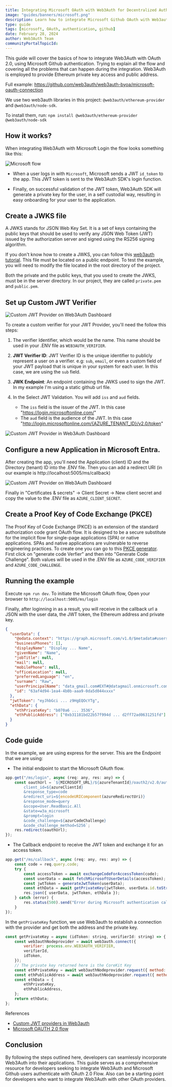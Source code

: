 ```yaml
---
title: Integrating Microsoft OAuth with Web3Auth for Decentralized Authentication
image: "guides/banners/microsoft.png"
description: Learn how to integrate Microsoft Github OAuth with Web3auth
type: guide
tags: [microsoft, OAuth, authentication, github]
date: February 28, 2024
author: Web3Auth Team
communityPortalTopicId:
---
```



<SEO
  title="Integrating Microsoft OAuth with Web3Auth for Decentralized Authentication"
  description="Learn how to integrate Microsoft Github OAuth with Web3auth."
  image="https://web3auth.io/docs/guides/banners/microsoft.png"
  slug="/guides/microsoft-github-oauth"
/>

This guide will cover the basics of how to integrate Web3Auth with OAuth 2.0, using Microsoft Github
authentication. Trying to explain all the flow and covering all the problems that can happen during
the integration. Web3Auth is employed to provide Ethereum private key access and public address.

Full example: https://github.com/web3auth/web3auth-byoa/microsoft-oauth-connection

We use two web3auth libraries in this project: `@web3auth/ethereum-provider` and
`@web3auth/node-sdk`.

To install them, run: `npm install @web3auth/ethereum-provider @web3auth/node-sdk`

## How it works?

When integrating Web3Auth with Microsoft Login the flow looks something like this:

![Microsoft flow](/images/oauth/microsoft-oauth-flow.jpg)

- When a user logs in with `Microsoft`, Microsoft sends a JWT `id_token` to the app. This JWT token
  is sent to the Web3Auth SDK's login function.

- Finally, on successful validation of the JWT token, Web3Auth SDK will generate a private key for
  the user, in a self custodial way, resulting in easy onboarding for your user to the application.

## Create a JWKS file

A JWKS stands for JSON Web Key Set. It is a set of keys containing the public keys that should be
used to verify any JSON Web Token (JWT) issued by the authorization server and signed using the
RS256 signing algorithm.

If you don't know how to create a JWKS, you can follow this
[web3auth tutorial](https://web3auth.io/docs/auth-provider-setup/byo-jwt-provider#how-to-create-jwks).
This file must be located on a public endpoint. To test the example, you will need to modify the
file located in the root directory of the project.

Both the private and the public keys, that you used to create the JWKS, must be in the server
directory. In our project, they are called `private.pem` and `public.pem`.

## Set up Custom JWT Verifier

![Custom JWT Provider on Web3Auth Dashboard](/images/dashboard/create-verifier-custom-jwt.png)

To create a custom verifier for your JWT Provider, you'll need the follow this steps:

1. The verifier Identifier, which would be the name. This name should be used in your .ENV file as
   `WEB3AUTH_VERIFIER`.

2. **JWT Verifier ID**: JWT Verifier ID is the unique identifier to publicly represent a user on a
   verifier. e.g: `sub`, `email`, or even a custom field of your JWT payload that is unique in your
   system for each user. In this case, we are using the `sub` field.

3. **JWK Endpoint**: An endpoint containing the JWKS used to sign the JWT. In my example I'm using a
   static github url file.

4. In the Select JWT Validation. You will add `iss` and `aud` fields.
   - The `iss` field is the issuer of the JWT. In this case "https://login.microsoftonline.com/"
   - The `aud` field is the audience of the JWT. In this case
     "http://login.microsoftonline.com/{AZURE_TENANT_ID}/v2.0/token"

![Custom JWT Provider in Web3Auth Dashboard](/images/dashboard/custom-JWT-provider-validate.png)

## Configure a new Application in Microsoft Entra.

After creating the app, you'll need the Application (client) ID and the Directory (tenant) ID into
the .ENV file. Then you can add a redirect URI (in our example is http://localhost:5005/ms/callback)

![Custom JWT Provider on Web3Auth Dashboard](/images/oauth/microsoft-redirect.png)

Finally in "Certificates & secrets" -> Client Secret -> New client secret and copy the value to the
.ENV file as `AZURE_CLIENT_SECRET`.

## Create a Proof Key of Code Exchange (PKCE)

The Proof Key of Code Exchange (PKCE) is an extension of the standard authorization code grant OAuth
flow. It is designed to be a secure substitute for the implicit flow for single-page applications
(SPA) or native applications. SPAs and native applications are vulnerable to reverse engineering
practices. To create one you can go to this
[PKCE generator](https://tonyxu-io.github.io/pkce-generator/). First click on "generate code
Verfier" and then into "Generate Code Challenge". Both values will be used in the .ENV file as
`AZURE_CODE_VERIFIER` and `AZURE_CODE_CHALLENGE`.

## Running the example

Execute `npm run dev`. To initiate the Microsoft OAuth flow, Open your browser to
`http://localhost:5005/ms/login`

Finally, after loginning in as a result, you will receive in the callback url a JSON with the user
data, the JWT token, the Ethereum address and private key.

```json
{
  "userData": {
    "@odata.context": "https://graph.microsoft.com/v1.0/$metadata#users/$entity",
    "businessPhones": [],
    "displayName": "Display ... Name",
    "givenName": "Name",
    "jobTitle": null,
    "mail": null,
    "mobilePhone": null,
    "officeLocation": null,
    "preferredLanguage": "en",
    "surname": "Raw",
    "userPrincipalName": "data_gmail.com#EXT#@datagmail.onmicrosoft.com",
    "id": "63af4d94-1ea4-4b0b-aaa9-0da5d044xxxx"
  },
  "jwtToken": "eyJhbGci ... z9HgEQOcYTg",
  "ethData": {
    "ethPrivateKey": "b070a6 ... 3536",
    "ethPublicAddress": ["0xb31181bd22b57f994d ... d2ff72ad0631251fd"]
  }
}
```

## Code guide

In the example, we are using express for the server. This are the Endpoint that we are using:

- The initial endpoint to start the Microsoft OAuth flow.

```javascript
app.get("/ms/login", async (req: any, res: any) => {
    const oauthUrl = `${MICROSOFT_URL}/${azureTenantId}/oauth2/v2.0/authorize?
        client_id=${azureClientId}
        &response_type=code
        &redirect_uri=${encodeURIComponent(azureRedirectUri)}
        &response_mode=query
        &scope=User.ReadBasic.All
        &state=w3a_microsoft
        &prompt=login
        &code_challenge=${azurCodeChallenge}
        &code_challenge_method=S256`;
    res.redirect(oauthUrl);
});
```

- The Callback endpoint to receive the JWT token and exchange it for an access token.

```javascript
app.get("/ms/callback", async (req: any, res: any) => {
    const code = req.query.code;
    try {
        const accessToken = await exchangeCodeForAccessToken(code);
        const userData = await fetchMicrosoftUserDetails(accessToken);
        const jwtToken = generateJwtToken(userData);
        const ethData = await getPrivateKey(jwtToken, userData.id.toString());
        res.json({ userData, jwtToken, ethData });
    } catch (error) {
        res.status(500).send("Error during Microsoft authentication callback");
    }
});
```

In the `getPrivateKey` function, we use Web3auth to establish a connection with the provider and get
both the address and the private key.

```javascript
const getPrivateKey = async (idToken: string, verifierId: string) => {
    const web3authNodeprovider = await web3auth.connect({
        verifier: process.env.WEB3AUTH_VERIFIER,
        verifierId,
        idToken,
    });
    // The private key returned here is the CoreKit Key
    const ethPrivateKey = await web3authNodeprovider.request({ method: "eth_private_key" });
    const ethPublicAddress = await web3authNodeprovider.request({ method: "eth_accounts" });
    const ethData = {
        ethPrivateKey,
        ethPublicAddress,
    };
    return ethData;
};
```

References

- [Custom JWT providers in Web3auth](https://web3auth.io/docs/auth-provider-setup/byo-jwt-provider)
- [Microsoft OAUTH 2.0 flow](https://learn.microsoft.com/en-us/entra/identity-platform/v2-oauth2-auth-code-flow#redeem-a-code-for-an-access-token)

## Conclusion

By following the steps outlined here, developers can seamlessly incorporate Web3Auth into their
applications. This guide serves as a comprehensive resource for developers seeking to integrate
Web3Auth and Microsoft Github users authenticate with OAuth 2.0 Flow. Also can be a starting point
for developers who want to integrate Web3Auth with other OAuth providers.
